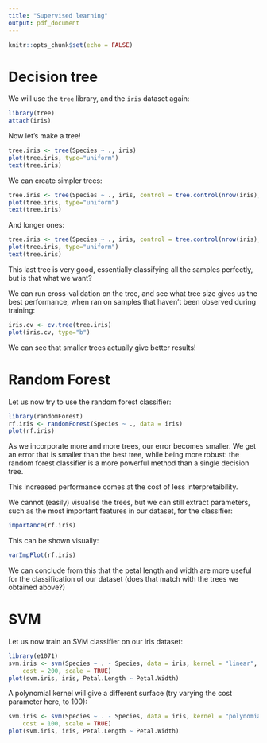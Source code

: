 ---
title: "Supervised learning"
output: pdf_document
---

```{r setup, include=FALSE}
knitr::opts_chunk$set(echo = FALSE)
```

# Decision tree

We will use the `tree` library, and the `iris` dataset again:
```{r}
library(tree)
attach(iris)
```

Now let's make a tree!
```{r}
tree.iris <- tree(Species ~ ., iris)
plot(tree.iris, type="uniform")
text(tree.iris)
```

We can create simpler trees:
```{r}
tree.iris <- tree(Species ~ ., iris, control = tree.control(nrow(iris), minsize=50))
plot(tree.iris, type="uniform")
text(tree.iris)
```

And longer ones:
```{r}
tree.iris <- tree(Species ~ ., iris, control = tree.control(nrow(iris), mindev=0))
plot(tree.iris, type="uniform")
text(tree.iris)
```


This last tree is very good, essentially classifying all the samples perfectly, but is that what we want?

We can run cross-validation on the tree, and see what tree size gives us the best performance, when ran on samples that haven't been observed during training:

```{r}
iris.cv <- cv.tree(tree.iris)
plot(iris.cv, type="b")
```


We can see that smaller trees actually give better results!

# Random Forest

Let us now try to use the random forest classifier:

```{r}
library(randomForest)
rf.iris <- randomForest(Species ~ ., data = iris)
plot(rf.iris)
```


As we incorporate more and more trees, our error becomes smaller.
We get an error that is smaller than the best tree, while being more robust:
the random forest classifier is a more powerful method than a single decision tree.

This increased performance comes at the cost of less interpretaibility.

We cannot (easily) visualise the trees, but we can still extract parameters,
such as the most important features in our dataset, for the classifier:

```{r}
importance(rf.iris)
```

This can be shown visually:

```{r}
varImpPlot(rf.iris)
```
We can conclude from this that the petal length and width are more useful for the classification of our dataset (does that match with the trees we obtained above?)


# SVM

Let us now train an SVM classifier on our iris dataset:

```{r}
library(e1071)
svm.iris <- svm(Species ~ . - Species, data = iris, kernel = "linear", 
    cost = 200, scale = TRUE)
plot(svm.iris, iris, Petal.Length ~ Petal.Width)
```

A polynomial kernel will give a different surface (try varying the cost parameter here, to 100):
```{r}
svm.iris <- svm(Species ~ . - Species, data = iris, kernel = "polynomial", 
    cost = 100, scale = TRUE)
plot(svm.iris, iris, Petal.Length ~ Petal.Width)
```